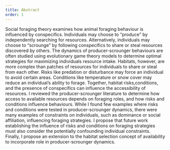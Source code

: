 ```yaml
---
title: Abstract
order: 1
---
```



Social foraging theory examines how animal foraging behaviour is influenced by conspecifics. Individuals may choose to "produce" by independently searching for resources. Alternatively, individuals may choose to "scrounge" by following conspecifics to share or steal resources discovered by others. The dynamics of producer-scrounger behaviours are often studied using evolutionary game theory models to determine optimal strategies for maximizing individuals resource intake. Habitats, however, are more complex than patches of resources for individuals to share or steal from each other. Risks like predation or disturbance may force an individual to avoid certain areas. Conditions like temperature or snow cover may reduce an individual's ability to forage. Together, habitat risks,conditions, and the presence of conspecifics can influence the accessibility of resources.  I reviewed the producer-scrounger literature to determine how access to available resources depends on foraging roles, and how risks and conditions influence behaviours. While I found few examples where risks and conditions were tested in producer-scrounger dynamics, there were many examples of constraints on individuals, such as dominance or social affiliation, influencing foraging strategies. I propose that future work establishing the influence of risks and conditions on foraging strategies must also consider the potentially confounding individual constraints. Finally, I propose an extension to the habitat selection concept of availability to incorporate role in producer-scrounger dynamics. 

